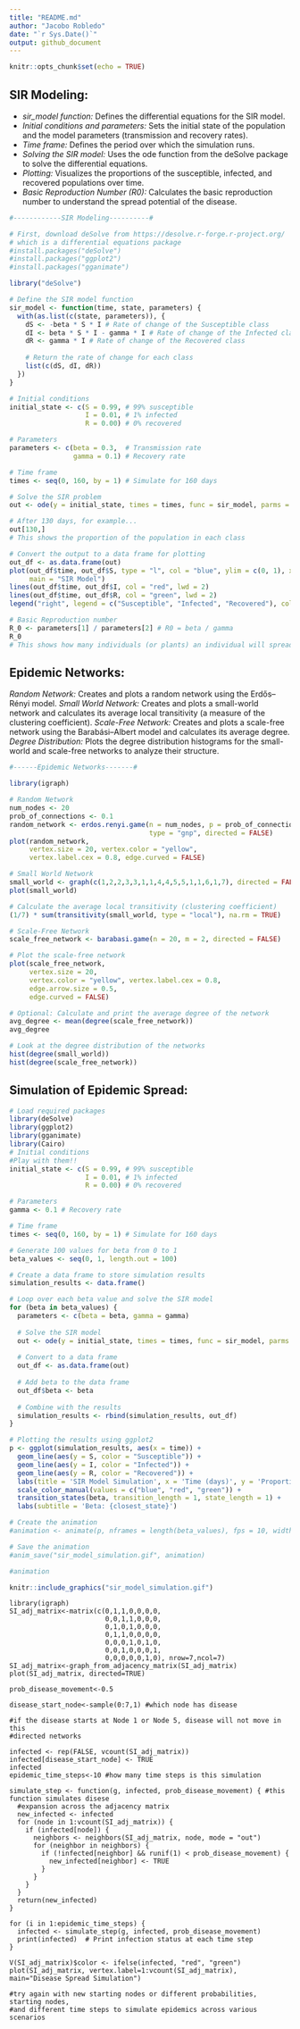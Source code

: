 ```yaml
---
title: "README.md"
author: "Jacobo Robledo"
date: "`r Sys.Date()`"
output: github_document
---
```


```r
knitr::opts_chunk$set(echo = TRUE)
```

## SIR Modeling:

- *sir_model function:* Defines the differential equations for the SIR model.
- *Initial conditions and parameters:* Sets the initial state of the population and the model parameters (transmission and recovery rates).
- *Time frame:* Defines the period over which the simulation runs.
- *Solving the SIR model:* Uses the ode function from the deSolve package to solve the differential equations.
- *Plotting:* Visualizes the proportions of the susceptible, infected, and recovered populations over time.
- *Basic Reproduction Number (R0):* Calculates the basic reproduction number to understand the spread potential of the disease.

```r
#------------SIR Modeling----------#

# First, download deSolve from https://desolve.r-forge.r-project.org/
# which is a differential equations package
#install.packages("deSolve") 
#install.packages("ggplot2")
#install.packages("gganimate")

library("deSolve")

# Define the SIR model function
sir_model <- function(time, state, parameters) {
  with(as.list(c(state, parameters)), {
    dS <- -beta * S * I # Rate of change of the Susceptible class
    dI <- beta * S * I - gamma * I # Rate of change of the Infected class
    dR <- gamma * I # Rate of change of the Recovered class
    
    # Return the rate of change for each class
    list(c(dS, dI, dR))
  })
}

# Initial conditions
initial_state <- c(S = 0.99, # 99% susceptible
                   I = 0.01, # 1% infected
                   R = 0.00) # 0% recovered

# Parameters
parameters <- c(beta = 0.3,  # Transmission rate
                gamma = 0.1) # Recovery rate

# Time frame
times <- seq(0, 160, by = 1) # Simulate for 160 days

# Solve the SIR problem
out <- ode(y = initial_state, times = times, func = sir_model, parms = parameters)

# After 130 days, for example...
out[130,]
# This shows the proportion of the population in each class

# Convert the output to a data frame for plotting
out_df <- as.data.frame(out)
plot(out_df$time, out_df$S, type = "l", col = "blue", ylim = c(0, 1), xlab = "Time", ylab = "Proportion", lwd = 2,
     main = "SIR Model")
lines(out_df$time, out_df$I, col = "red", lwd = 2)
lines(out_df$time, out_df$R, col = "green", lwd = 2)
legend("right", legend = c("Susceptible", "Infected", "Recovered"), col = c("blue", "red", "green"), lwd = 2)

# Basic Reproduction number
R_0 <- parameters[1] / parameters[2] # R0 = beta / gamma
R_0
# This shows how many individuals (or plants) an individual will spread the disease to
```

## Epidemic Networks:

*Random Network:* Creates and plots a random network using the Erdős–Rényi model.
*Small World Network:* Creates and plots a small-world network and calculates its average local transitivity (a measure of the clustering coefficient).
*Scale-Free Network:* Creates and plots a scale-free network using the Barabási–Albert model and calculates its average degree.
*Degree Distribution:* Plots the degree distribution histograms for the small-world and scale-free networks to analyze their structure.

```r

#------Epidemic Networks-------#

library(igraph)

# Random Network
num_nodes <- 20
prob_of_connections <- 0.1
random_network <- erdos.renyi.game(n = num_nodes, p = prob_of_connections,
                                   type = "gnp", directed = FALSE)
plot(random_network,
     vertex.size = 20, vertex.color = "yellow",
     vertex.label.cex = 0.8, edge.curved = FALSE)

# Small World Network
small_world <- graph(c(1,2,2,3,3,1,1,4,4,5,5,1,1,6,1,7), directed = FALSE)
plot(small_world)

# Calculate the average local transitivity (clustering coefficient)
(1/7) * sum(transitivity(small_world, type = "local"), na.rm = TRUE)

# Scale-Free Network
scale_free_network <- barabasi.game(n = 20, m = 2, directed = FALSE)

# Plot the scale-free network
plot(scale_free_network,
     vertex.size = 20,
     vertex.color = "yellow", vertex.label.cex = 0.8,
     edge.arrow.size = 0.5,
     edge.curved = FALSE)

# Optional: Calculate and print the average degree of the network
avg_degree <- mean(degree(scale_free_network))
avg_degree

# Look at the degree distribution of the networks
hist(degree(small_world))
hist(degree(scale_free_network))
```


## Simulation of Epidemic Spread:

```r
# Load required packages
library(deSolve)
library(ggplot2)
library(gganimate)
library(Cairo)
# Initial conditions
#Play with them!!
initial_state <- c(S = 0.99, # 99% susceptible
                   I = 0.01, # 1% infected
                   R = 0.00) # 0% recovered

# Parameters
gamma <- 0.1 # Recovery rate

# Time frame
times <- seq(0, 160, by = 1) # Simulate for 160 days

# Generate 100 values for beta from 0 to 1
beta_values <- seq(0, 1, length.out = 100)

# Create a data frame to store simulation results
simulation_results <- data.frame()

# Loop over each beta value and solve the SIR model
for (beta in beta_values) {
  parameters <- c(beta = beta, gamma = gamma)
  
  # Solve the SIR model
  out <- ode(y = initial_state, times = times, func = sir_model, parms = parameters)
  
  # Convert to a data frame
  out_df <- as.data.frame(out)
  
  # Add beta to the data frame
  out_df$beta <- beta
  
  # Combine with the results
  simulation_results <- rbind(simulation_results, out_df)
}

# Plotting the results using ggplot2
p <- ggplot(simulation_results, aes(x = time)) +
  geom_line(aes(y = S, color = "Susceptible")) +
  geom_line(aes(y = I, color = "Infected")) +
  geom_line(aes(y = R, color = "Recovered")) +
  labs(title = 'SIR Model Simulation', x = 'Time (days)', y = 'Proportion') +
  scale_color_manual(values = c("blue", "red", "green")) +
  transition_states(beta, transition_length = 1, state_length = 1) +
  labs(subtitle = 'Beta: {closest_state}')

# Create the animation
#animation <- animate(p, nframes = length(beta_values), fps = 10, width = 800, height = 600, renderer = gifski_renderer())

# Save the animation
#anim_save("sir_model_simulation.gif", animation)

#animation


```


```r
knitr::include_graphics("sir_model_simulation.gif")
```

```SI
library(igraph)
SI_adj_matrix<-matrix(c(0,1,1,0,0,0,0,
                        0,0,1,1,0,0,0,
                        0,1,0,1,0,0,0,
                        0,1,1,0,0,0,0,
                        0,0,0,1,0,1,0,
                        0,0,1,0,0,0,1,
                        0,0,0,0,0,1,0), nrow=7,ncol=7)
SI_adj_matrix<-graph_from_adjacency_matrix(SI_adj_matrix)
plot(SI_adj_matrix, directed=TRUE)

prob_disease_movement<-0.5

disease_start_node<-sample(0:7,1) #which node has disease

#if the disease starts at Node 1 or Node 5, disease will not move in this
#directed networks

infected <- rep(FALSE, vcount(SI_adj_matrix))
infected[disease_start_node] <- TRUE
infected
epidemic_time_steps<-10 #how many time steps is this simulation

simulate_step <- function(g, infected, prob_disease_movement) { #this function simulates disese 
  #expansion across the adjacency matrix 
  new_infected <- infected
  for (node in 1:vcount(SI_adj_matrix)) {
    if (infected[node]) {
      neighbors <- neighbors(SI_adj_matrix, node, mode = "out")
      for (neighbor in neighbors) {
        if (!infected[neighbor] && runif(1) < prob_disease_movement) {
          new_infected[neighbor] <- TRUE
        }
      }
    }
  }
  return(new_infected)
}

for (i in 1:epidemic_time_steps) {
  infected <- simulate_step(g, infected, prob_disease_movement)
  print(infected)  # Print infection status at each time step
}

V(SI_adj_matrix)$color <- ifelse(infected, "red", "green")
plot(SI_adj_matrix, vertex.label=1:vcount(SI_adj_matrix), main="Disease Spread Simulation")

#try again with new starting nodes or different probabilities, starting nodes,
#and different time steps to simulate epidemics across various scenarios

```

